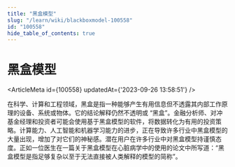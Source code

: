 ```yaml
---
title: "黑盒模型"
slug: "/learn/wiki/blackboxmodel-100558"
id: "100558"
hide_table_of_contents: true
---
```



# 黑盒模型

<ArticleMeta id={100558} updatedAt={'2023-09-26 13:58:51'} />
<div className='border-solid border-b border-t-0 my-4 border-[var(--ifm-color-gray-300)]' />

在科学、计算和工程领域，黑盒是指一种能够产生有用信息但不透露其内部工作原理的设备、系统或物体。它的结论解释仍然不透明或 “黑盒”。金融分析师、对冲基金经理和投资者可能会使用基于黑盒模型的软件，将数据转化为有用的投资策略。计算能力、人工智能和机器学习能力的进步，正在导致许多行业中黑盒模型的大量出现，增加了对它们的神秘感。潜在用户在许多行业中对黑盒模型持谨慎态度。正如一位医生在一篇关于黑盒模型在心脏病学中的使用的论文中所写道：“黑盒模型是指足够复杂以至于无法直接被人类解释的模型的简称”。
